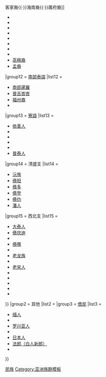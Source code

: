 {{Navbox
|name   = 泰国民族
|title  = {{Flagicon|THA}} 泰國族群
|state = {{{state|autocollapse}}}
|listclass = hlist
|
|group1 = [[西南部台語支|泰語系]]
|list1 = {{Navbox|child |groupstyle=font-weight:normal;
|group11 = [[泰語|中部泰語]]
|list11  =
* [[泰族|中部暹羅]]
* [[呵叻泰人|傣崩]]
* [[華裔泰國人|潮州裔{{·}}泉漳裔{{·}}客家裔{{·}}海南裔{{·}}廣府裔]]
* {{link-en|泰国印度人|Indians in Thailand|印度斯坦裔}}
* {{link-en|泰国旁遮普人|Sikhism in Thailand|旁遮普裔}}
* {{link-en|泰国波斯人|Iranians in Thailand|波斯裔}}
* {{link-en|泰國普什圖人|Pakistanis in Thailand|帕坦裔}}
* {{link-th|泰国越南人|ไทยเชื้อสายญวน|越南裔}}
* {{link-th|泰国占族|ไทยเชื้อสายจาม|占裔}}
* {{link-th|泰国爪哇族|ไทยเชื้อสายชวา|爪哇裔}}
* {{link-th|泰国葡萄牙人|ไทยเชื้อสายโปรตุเกส|葡萄牙裔}}
* [[北高棉人|高棉裔]]
* [[孟族|孟裔]]
|group12 = [[南部泰語]]
|list12  =
* [[泰族|南部暹羅]]
* [[峇峇娘惹|普吉峇峇]]
* [[華裔泰國人|福州裔]]
* {{link-en|泰國塞鈽哩馬來人|Satun Province|塞鈽哩馬來裔}}
|group13 = [[老挝语|寮語]]
|list13  =
* [[伊森人|依善人]]
* {{link-en|傣黎|Lao Lom}}
* {{link-en|甲莱温人|Kaleun people}}
* {{link-en|老迪人|Lao Ti}}
* {{link-en|老克朗人|Lao Krang}}
* [[普泰语|普泰人]]
|group14 = 清盛支
|list14  =
* [[泰沅|沅族]]
* [[黑泰|傣担]]
* [[白泰|傣多]]
* [[红泰|傣登]]
* [[傣仂]]
* [[潘人]]
|group15 = 西北支
|list15  =
* [[掸族|大泰人]]
* [[康迪人|傣坎迪]]
* {{link-th|傣痕|ชาวเขิน|傣昆}}
* [[傣那|傣哪]]
* {{link-th|傣雅|ไทหย่า}}
* [[老龙族]]
* {{link-en|老纽人|Lao Ngaew}}
* [[老宋人]]
* {{link-en|老韦恩人|Lao Wieng}}
* {{link-en|尼翁人|Nyong people}}
* {{link-en|锐人|Yoy people}}
* {{link-en|石族|Saek people}}
* {{link-en|裕人|Nyaw people}}
}}
|group2 = 其他
|list2 = {{Navbox|child |groupstyle=font-weight:normal;
|group21 = [[南島語系]]
|list21  =
* [[泰国马来人|北大年馬來人]]
* {{link-en|莫克伦人|Moklen}}
* {{link-en|奥朗劳特人|Urak Lawoi’ people}}
* [[莫肯人]]
|group22 = {{link-en|克木语族|Khmuic languages}}
|list22  =
* {{link-en|拜人|Pray people}}
* [[克木族|克木人]]
* {{link-en|卢瓦人|Lua people}}
* [[马布里人]]
* {{link-en|派人|Phai people}}
* {{link-en|听人|Mal people}}
|group23 = [[苗瑶语系]]
|list23  =
* [[苗族蒙人|蒙人]]（[[苗族]]）
* [[瑶族|瑶人]]
|group24 = [[南亚语系]]
|list24  =
* [[布鲁-云乔族|布鲁人]]
* [[肯休语|肯休人]]
* {{link-en|桂人|Kuy people}}
* [[金塔克语|金塔克人]]
* {{link-en|尼亚库人|Nyah Kur people}}（操本人）
* {{link-en|纽语|Nyeu|纽人}}
* [[马尼人]]（[[尼格利陀人|矮黑人]]）
* {{link-en|皮尔人|Pear people}}
* {{link-en|萨奥芝人|Sa'och people}}
* [[塞芒人]]
* [[塞芒人|沙盖人]]
* {{link-en|阿赫语|Aheu language|梭人}}
|group25 = [[佤德昂语支|佤德昂]]
|list25  =
* [[德昂族|巴朗人]]（德昂人）
* [[布朗族|布朗人]]
* [[拉篾人]]
* [[拉威族|拉威人]]
* [[莫克语|莫克人]]
|group26 = [[漢藏語系]]
|list26  =
* [[阿卡人]]
* [[毕苏人]]
* {{link-my|波克伦人|ပိုးကရင်လူမျိုး}}
* [[勃欧人]]
* [[贡族|贡人]]
* [[克伦族|克伦人]]
* [[长颈族|克严人]]
* [[克耶族|克耶人]]（红克伦人）
* [[拉祜族|拉祜人]]
* [[傈僳族|傈僳人]]
* [[彝族|倮倮人]]（彝人）
* {{link-en|姆比人|Mpi people}}
* {{link-en|斯高克伦人|S'gaw people}}
* {{link-my|緬甸土瓦人|ထားဝယ်လူမျိုး|土瓦人}}
* {{link-en|乌功人|Ugong people}}
* [[秦和人]]
}}
|group3 = [[僑民]]
|list3 =
* [[泰國緬甸人|缅人]]
* {{link-en|泰国朝鲜人|Koreans in Thailand|高麗人}}
* [[罗兴亚人]]
* {{link-en|泰国尼泊尔人|Nepalis in Thailand|尼泊尔人}}
* [[泰国日本人|日本人]]
* [[法朗人|法郎（白人新郎）]]
* {{link-en|泰国菲律宾人|Filipinos in Thailand|菲律宾人}}
}}
<noinclude>
{{collapsible option}}
[[Category:泰国模板|民族]]
[[Category:亚洲族群模板]]
</noinclude>